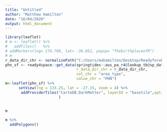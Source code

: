 ```yaml
---
title: "Untitled"
author: "Matthew Hamilton"
date: "16/04/2020"
output: html_document
---
```


```r
library(leaflet)
# m <- leaflet() %>%
#   addTiles()   %>%
# addMarkers(lng= 174.768, lat= -36.852, popup= "ThebirthplaceofR")
# m
r_data_dir_chr <- normalizePath("C:/Users/mahamilton/Desktop/Readyforwhatsnext/Data/R_Format")
phn_sf <- ready4space::get_data(springtides::aus_pa_r4@lookup_tb@sp_data_pack_lup, # Filter by boundary year
                                r_data_dir_chr = r_data_dir_chr,
                                col_chr = "area_type",
                                value_chr = "PHN")
m<-leaflet(phn_sf) %>%
      setView(lng = 133.25, lat = -27.15, zoom = 4) %>%
       addProviderTiles("CartoDB.DarkMatter", layerId = "basetile",options = providerTileOptions(minZoom = 4)
                        ) 
  
  
m
```

```r
m %>%
  addPolygons()
```

